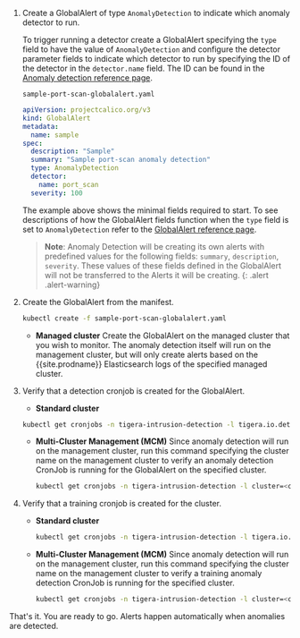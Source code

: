 
1. Create a GlobalAlert of type `AnomalyDetection` to indicate which anomaly detector to run.

    To trigger running a detector create a GlobalAlert specifying the `type` field to have the value of `AnomalyDetection` and configure the detector parameter fields to indicate which detector to run by specifying the ID of the detector in the `detector.name` field.  The ID can be found in the [Anomaly detection reference page]({{site.baseurl}}/reference/anomaly-detection/all-detectors).
  
    `sample-port-scan-globalalert.yaml`
    ```yaml
    apiVersion: projectcalico.org/v3
    kind: GlobalAlert
    metadata:
      name: sample
    spec:
      description: "Sample"
      summary: "Sample port-scan anomaly detection"
      type: AnomalyDetection
      detector: 
        name: port_scan
      severity: 100
    ```

    The example above shows the minimal fields required to start. To see descriptions of how the GlobalAlert fields function when the `type` field is set to `AnomalyDetection` refer to the [GlobalAlert reference page]({{site.baseurl}}/reference/resources/globalalert).

    > **Note**: Anomaly Detection will be creating its own alerts with predefined values for the following fields: `summary`, `description`, `severity`.  These values of these fields defined in the GlobalAlert will not be transferred to the Alerts it will be creating.
    {: .alert .alert-warning}

1. Create the GlobalAlert from the manifest.
    ```bash
    kubectl create -f sample-port-scan-globalalert.yaml
    ```

    - **Managed cluster**
      Create the GlobalAlert on the managed cluster that you wish to monitor. The anomaly detection itself will run on the management cluster, but will only create alerts based on the {{site.prodname}} Elasticsearch logs of the specified managed cluster.


1. Verify that a detection cronjob is created for the GlobalAlert.

    - **Standard cluster**
    ```bash
    kubectl get cronjobs -n tigera-intrusion-detection -l tigera.io.detector-cycle=detection
    ```

    - **Multi-Cluster Management (MCM)**
      Since anomaly detection will run on the management cluster, run this command specifying the cluster name on the management cluster to verify an anomaly detection CronJob is running for the GlobalAlert on the specified cluster.
      ```bash
      kubectl get cronjobs -n tigera-intrusion-detection -l cluster=<cluster-name>,tigera.io.detector-cycle=detection
      ```

1. Verify that a training cronjob is created for the cluster.

    - **Standard cluster**
      ```bash
      kubectl get cronjobs -n tigera-intrusion-detection -l tigera.io.detector-cycle=training
      ```
    
    - **Multi-Cluster Management (MCM)**
      Since anomaly detection will run on the management cluster, run this command specifying the cluster name on the management cluster to verify a training anomaly detection CronJob is running for the specified cluster.
      ```bash
      kubectl get cronjobs -n tigera-intrusion-detection -l cluster=<cluster-name>,tigera.io.detector-cycle=training
      ```

That's it. You are ready to go. Alerts happen automatically when anomalies are detected.
